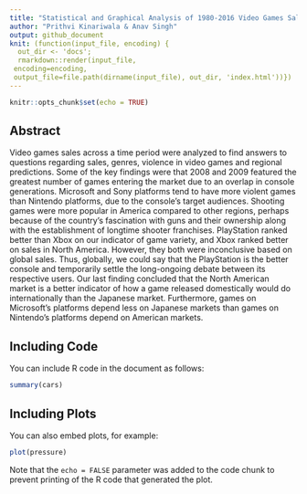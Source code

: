 ```yaml
---
title: "Statistical and Graphical Analysis of 1980-2016 Video Games Sales"
author: "Prithvi Kinariwala & Anav Singh"
output: github_document
knit: (function(input_file, encoding) {
  out_dir <- 'docs';
  rmarkdown::render(input_file,
 encoding=encoding,
 output_file=file.path(dirname(input_file), out_dir, 'index.html'))})
---
```


```r
knitr::opts_chunk$set(echo = TRUE)
```

## Abstract

Video games sales across a time period were analyzed to find answers to questions regarding sales, genres, violence in video games and regional predictions. Some of the key findings were that 2008 and 2009 featured the greatest number of games entering the market due to an overlap in console generations. Microsoft and Sony platforms tend to have more violent games than Nintendo platforms, due to the console's target audiences. Shooting games were more popular in America compared to other regions, perhaps because of the country’s fascination with guns and their ownership along with the establishment of longtime shooter franchises. PlayStation ranked better than Xbox on our indicator of game variety, and Xbox ranked better on sales in North America. However, they both were inconclusive based on global sales. Thus, globally, we could say that the PlayStation is the better console and temporarily settle the long-ongoing debate between its respective users. Our last finding concluded that the North American market is a better indicator of how a game released domestically would do internationally than the Japanese market. Furthermore, games on Microsoft’s platforms depend less on Japanese markets than games on Nintendo’s platforms depend on American markets. 

## Including Code


You can include R code in the document as follows:

```r
summary(cars)
```

## Including Plots

You can also embed plots, for example:

```r
plot(pressure)
```

Note that the `echo = FALSE` parameter was added to the code chunk to prevent printing of the R code that generated the plot.
